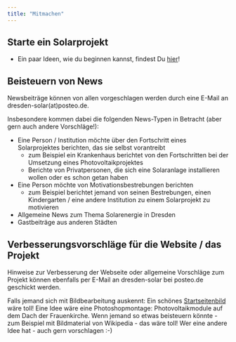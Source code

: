 ```yaml
---
title: "Mitmachen"
---
```


## Starte ein Solarprojekt
* Ein paar Ideen, wie du beginnen kannst, findest Du [hier](/posts/2023-06-10-wie-kann-ich-ein-solarprojekt-starten/index.qmd)!

## Beisteuern von News
Newsbeiträge können von allen vorgeschlagen werden durch eine E-Mail an dresden-solar(at)posteo.de. 

Insbesondere kommen dabei die folgenden News-Typen in Betracht (aber gern auch andere Vorschläge!):

* Eine Person / Institution möchte über den Fortschritt eines Solarprojektes berichten, das sie selbst vorantreibt
  + zum Beispiel ein Krankenhaus berichtet von den Fortschritten bei der Umsetzung eines Photovoltaikprojektes
  + Berichte von Privatpersonen, die sich eine Solaranlage installieren wollen oder es schon getan haben
* Eine Person möchte von Motivationsbestrebungen berichten
  + zum Beispiel berichtet jemand von seinen Bestrebungen, einen Kindergarten / eine andere Institution zu einem Solarprojekt zu motivieren
* Allgemeine News zum Thema Solarenergie in Dresden
* Gastbeiträge aus anderen Städten

## Verbesserungsvorschläge für die Website / das Projekt
Hinweise zur Verbesserung der Webseite oder allgemeine Vorschläge zum Projekt können ebenfalls per E-Mail an dresden-solar bei posteo.de geschickt werden.

Falls jemand sich mit Bildbearbeitung auskennt: Ein schönes [Startseitenbild](index.qmd) wäre toll! Eine Idee wäre eine Photoshopmontage: Photovoltaikmodule auf dem Dach der Frauenkirche. Wenn jemand so etwas beisteuern könnte - zum Beispiel mit Bildmaterial von Wikipedia - das wäre toll! Wer eine andere Idee hat - auch gern vorschlagen :-)


